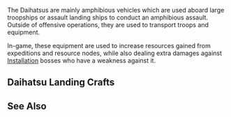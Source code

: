 The Daihatsus are mainly amphibious vehicles which are used aboard large troopships or assault landing ships to conduct an amphibious assault. Outside of offensive operations, they are used to transport troops and equipment.

In-game, these equipment are used to increase resources gained from expeditions and resource nodes, while also dealing extra damages against [[Combat/Installation Type|Installation]] bosses who have a weakness against it.

==Daihatsu Landing Crafts==
{{EquipmentComparisonKai
|Daihatsu Landing Craft
|Toku Daihatsu Landing Craft
|Daihatsu Landing Craft (Type 89 Medium Tank & Landing Force)
|Special Type 2 Amphibious Tank
|Toku Daihatsu Landing Craft + 11th Tank Regiment
|M4A1 DD
}}

==See Also==
{{Equipmentlist}}
